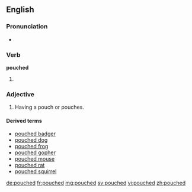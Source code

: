 ==English==

===Pronunciation===
* {{rhymes|aʊtʃt|lang=en}}

===Verb===
'''pouched'''

# {{en-past of|pouch}}

===Adjective===
{{en-adj|-}}

# Having a pouch or pouches.

====Derived terms====
* [[pouched badger]]
* [[pouched dog]]
* [[pouched frog]]
* [[pouched gopher]]
* [[pouched mouse]]
* [[pouched rat]]
* [[pouched squirrel]]

[[de:pouched]]
[[fr:pouched]]
[[mg:pouched]]
[[sv:pouched]]
[[vi:pouched]]
[[zh:pouched]]